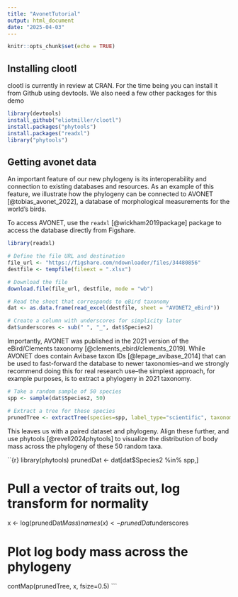 ```yaml
---
title: "AvonetTutorial"
output: html_document
date: "2025-04-03"
---
```


```r
knitr::opts_chunk$set(echo = TRUE)
```

## Installing clootl

clootl is currently in review at CRAN. For the time being you can install it from Github using devtools. We also need a few other packages for this demo

```r
library(devtools)
install_github("eliotmiller/clootl")
install.packages("phytools")
install.packages("readxl")
library("phytools")
```

## Getting avonet data

An important feature of our new phylogeny is its interoperability and connection to existing databases and resources. As an example of this feature, we illustrate how the phylogeny can be connected to AVONET [@tobias_avonet_2022], a database of morphological measurements for the world's birds.

To access AVONET, use the `readxl` [@wickham2019package] package to access the database directly from Figshare.

```r
library(readxl)

# Define the file URL and destination
file_url <- "https://figshare.com/ndownloader/files/34480856"
destfile <- tempfile(fileext = ".xlsx")

# Download the file
download.file(file_url, destfile, mode = "wb")

# Read the sheet that corresponds to eBird taxonomy
dat <- as.data.frame(read_excel(destfile, sheet = "AVONET2_eBird"))

# Create a column with underscores for simplicity later
dat$underscores <- sub(" ", "_", dat$Species2)
```


Importantly, AVONET was published in the 2021 version of the eBird/Clements taxonomy [@clements_ebird/clements_2019]. While AVONET does contain Avibase taxon IDs [@lepage_avibase_2014] that can be used to fast-forward the database to newer taxonomies–and we strongly recommend doing this for real research use–the simplest approach, for example purposes, is to extract a phylogeny in 2021 taxonomy.

```r
# Take a random sample of 50 species
spp <- sample(dat$Species2, 50)

# Extract a tree for these species
prunedTree <- extractTree(species=spp, label_type="scientific", taxonomy_year=2021, version="1.4")

```

This leaves us with a paired dataset and phylogeny. Align these further, and use phytools [@revell2024phytools] to visualize the distribution of body mass across the phylogeny of these 50 random taxa.

``{r}
library(phytools)
prunedDat <- dat[dat$Species2 %in% spp,]

# Pull a vector of traits out, log transform for normality
x <- log(prunedDat$Mass)
names(x) <- prunedDat$underscores

# Plot log body mass across the phylogeny
contMap(prunedTree, x, fsize=0.5)
```